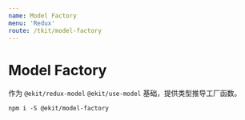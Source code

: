 ```yaml
---
name: Model Factory
menu: 'Redux'
route: /tkit/model-factory
---
```


# Model Factory

作为 `@ekit/redux-model` `@ekit/use-model` 基础，提供类型推导工厂函数。

```
npm i -S @ekit/model-factory
```
